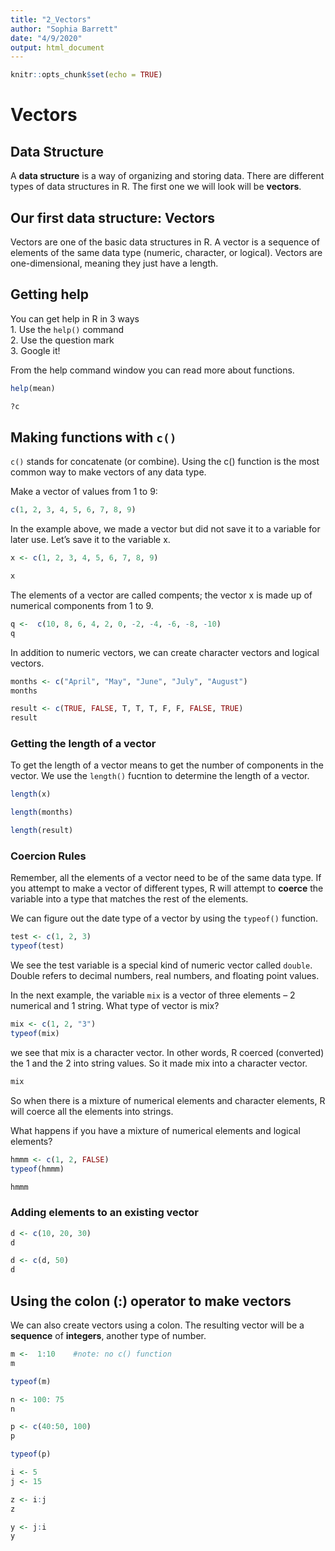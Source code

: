 ```yaml
---
title: "2_Vectors"
author: "Sophia Barrett"
date: "4/9/2020"
output: html_document
---
```


```r
knitr::opts_chunk$set(echo = TRUE)
```

# Vectors

## Data Structure
A **data structure** is a way of organizing and storing data.  There are different types of data structures in R.  The first one we will look will be **vectors**. 

## Our first data structure: Vectors

Vectors are one of the basic data structures in R.  A vector is a sequence of elements of the same data type (numeric, character, or logical).  Vectors are one-dimensional, meaning they just have a length.

## Getting help

You can get help in R in 3 ways  
1.  Use the `help()` command  
2.  Use the question mark  
3.  Google it!  

From the help command window you can read more about functions.  

```r
help(mean)
```

```r
?c
```

## Making functions with `c()`
`c()` stands for concatenate (or combine).  Using the c() function is the most common way to make vectors of any data type.

Make a vector of values from 1 to 9:
```r
c(1, 2, 3, 4, 5, 6, 7, 8, 9)
```
In the example above, we made a vector but did not save it to a variable for later use.  Let's save it to the variable x.

```r
x <- c(1, 2, 3, 4, 5, 6, 7, 8, 9)
```

```r
x
```
The elements of a vector are called compents; the vector x is made up of numerical components from 1 to 9.

```r
q <-  c(10, 8, 6, 4, 2, 0, -2, -4, -6, -8, -10)
q
```

In addition to numeric vectors, we can create character vectors and logical vectors.

```r
months <- c("April", "May", "June", "July", "August")
months
```

```r
result <- c(TRUE, FALSE, T, T, T, F, F, FALSE, TRUE)
result
```
### Getting the length of a vector
To get the length of a vector means to get the number of components in the vector.  We use the `length()` fucntion to determine the length of a vector.

```r
length(x)
```
```r
length(months)
```


```r
length(result)
```

### Coercion Rules
Remember, all the elements of a vector need to be of the same data type.  If you attempt to make a vector of different types, R will attempt to **coerce** the variable into a type that matches the rest of the elements.  

We can figure out the date type of a vector by using the `typeof()` function.

```r
test <- c(1, 2, 3)
typeof(test)
```
We see the test variable is a special kind of numeric vector called `double`. Double refers to decimal numbers, real numbers, and floating point values.

In the next example, the variable `mix` is a vector of three elements -- 2 numerical and 1 string.  What type of vector is mix?

```r
mix <- c(1, 2, "3")
typeof(mix)
```
we see that mix is a character vector.  In other words, R coerced (converted) the 1 and the 2 into string values. So it made mix into a character vector.
```r
mix
```
So when there is a mixture of numerical elements and character elements, R will coerce all the elements into strings.

What happens if you have a mixture of numerical elements and logical elements?

```r
hmmm <- c(1, 2, FALSE)
typeof(hmmm)
```

```r
hmmm
```

### Adding elements to an existing vector

```r
d <- c(10, 20, 30)
d
```

```r
d <- c(d, 50)
d
```

## Using the colon (:) operator to make vectors

We can also create vectors using a colon.  The resulting vector will be a **sequence** of **integers**, another type of number.  

```r
m <-  1:10    #note: no c() function
m
```
```r
typeof(m)
```


```r
n <- 100: 75
n
```


```r
p <- c(40:50, 100)
p
```
```r
typeof(p)
```

```r
i <- 5
j <- 15

z <- i:j
z
```


```r
y <- j:i
y
```


```r
```





































